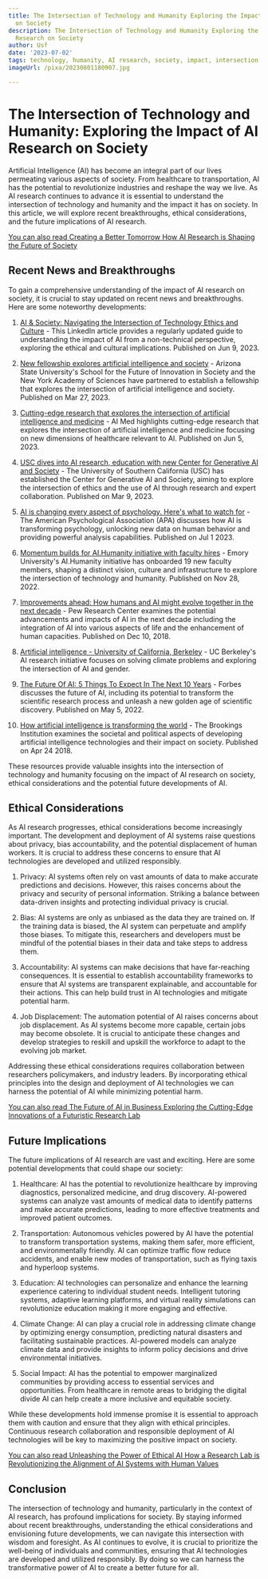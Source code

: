 ```yaml
---
title: The Intersection of Technology and Humanity Exploring the Impact of AI Research
  on Society
description: The Intersection of Technology and Humanity Exploring the Impact of AI
  Research on Society
author: Usf
date: '2023-07-02'
tags: technology, humanity, AI research, society, impact, intersection
imageUrl: /pixa/20230801180907.jpg

---
```

#  The Intersection of Technology and Humanity: Exploring the Impact  of AI Research on Society

Artificial Intelligence  (AI) has become an integral part of our lives permeating various aspects of society. From healthcare to transportation, AI has the  potential to  revolutionize industries and reshape  the way we live. As AI research continues to advance it is essential to understand the  intersection of technology and  humanity and the impact it  has on society. In  this article, we will explore recent breakthroughs, ethical  considerations, and the  future implications of AI research.

[You can also read Creating a Better Tomorrow How AI Research is Shaping the Future of Society](Creating%20a%20Better%20Tomorrow%20How%20AI%20Research%20is%20Shaping%20the%20Future%20of%20Society)


## Recent News and Breakthroughs

To gain a comprehensive understanding of the impact of AI  research  on society, it is  crucial to stay updated on recent  news and breakthroughs. Here are some noteworthy developments:

1. [AI & Society: Navigating the  Intersection of Technology Ethics and Culture](https://www.linkedin.com/pulse/ai-society-navigating-intersection-technology-ethics-tobias-burkhardt) -  This LinkedIn  article provides a  regularly updated guide to understanding the impact of AI from a non-technical perspective, exploring the ethical  and cultural implications.  Published  on Jun 9, 2023.

2. [New fellowship explores artificial intelligence and society](https://news.asu.edu/20230327-new-fellowship-explores-artificial-intelligence-and-society) - Arizona State University's School for the Future of  Innovation in Society and the New York Academy of Sciences have partnered to establish a fellowship that explores the intersection of artificial intelligence and society. Published  on Mar 27,  2023.

3. [Cutting-edge  research that explores the intersection of artificial intelligence  and medicine](https://ai-med.io/more-news/cutting-edge-research-that-explores-the-intersection-of-artificial-intelligence-and-medicine/) - AI Med highlights cutting-edge research that explores the intersection of artificial intelligence and medicine focusing  on new dimensions  of healthcare relevant to AI. Published  on Jun 5, 2023.

4. [USC dives into AI research, education with new Center for  Generative AI and Society](https://news.usc.edu/206002/new-usc-center-for-generative-ai-and-society-artificial-intelligence/) - The University of Southern California (USC) has established the Center for  Generative AI  and Society, aiming to explore the intersection of ethics and the use of AI  through research and expert collaboration. Published  on Mar 9, 2023.

5. [AI is changing every aspect  of psychology. Here's what to watch for](https://www.apa.org/monitor/2023/07/psychology-embracing-ai) - The American Psychological Association (APA)  discusses how AI is transforming psychology,  unlocking  new data on human behavior and providing powerful analysis capabilities. Published on Jul 1 2023.

6. [Momentum builds for  AI.Humanity initiative with faculty hires](https://news.emory.edu/stories/2022/11/er_ai.humanity_initiative_17-11-2022/story.html) - Emory University's  AI.Humanity initiative has onboarded 19 new faculty members, shaping a distinct vision, culture and infrastructure to explore the intersection of technology and humanity. Published on Nov 28, 2022.

7. [Improvements ahead: How humans and AI  might evolve together in the next decade](https://www.pewresearch.org/internet/2018/12/10/improvements-ahead-how-humans-and-ai-might-evolve-together-in-the-next-decade/) - Pew Research Center examines the potential advancements and impacts  of AI in the next decade including the integration of AI into various aspects of life and the enhancement of human capacities. Published on Dec 10, 2018.

8. [Artificial  intelligence  - University of California, Berkeley](https://www.berkeley.edu/ai/) - UC Berkeley's AI research initiative focuses on solving climate problems and exploring the intersection of  AI and gender.

9. [The Future Of AI:  5 Things To Expect In The  Next 10  Years](https://www.forbes.com/sites/forbesbusinesscouncil/2022/05/05/the-future-of-ai-5-things-to-expect-in-the-next-10-years/?sh=53a52c977422) - Forbes discusses the future of AI, including its potential to transform the scientific  research process and unleash a new golden age of scientific discovery. Published on May 5, 2022.

10. [How  artificial intelligence is transforming the world](https://www.brookings.edu/articles/how-artificial-intelligence-is-transforming-the-world/) - The  Brookings Institution examines the societal and political aspects of developing artificial intelligence technologies and their impact on society. Published on  Apr 24 2018.

These resources provide  valuable insights into the intersection  of technology and humanity focusing on the impact of AI research on society, ethical considerations and the  potential future developments of AI.

## Ethical Considerations

As AI research progresses, ethical considerations become increasingly important. The development and deployment of AI systems raise  questions about privacy, bias  accountability, and the potential displacement of  human workers. It is crucial to address these concerns to ensure that AI technologies are  developed and utilized responsibly.

1. Privacy: AI systems often rely on vast amounts of  data to make accurate predictions and decisions. However, this raises concerns about the  privacy and security of personal information. Striking a balance between data-driven insights and protecting  individual privacy is crucial.

2. Bias: AI  systems are only as  unbiased as the data they are trained on. If the training data is biased, the AI system  can perpetuate and amplify those biases. To mitigate  this, researchers and developers must be mindful of the potential biases in their  data and take steps to address them.

3. Accountability: AI systems can make decisions that have far-reaching consequences. It is essential to  establish accountability frameworks to ensure that AI systems are transparent explainable, and accountable for their actions. This can  help build  trust in  AI technologies  and mitigate potential harm.

4. Job Displacement: The automation potential of AI raises concerns about job  displacement. As AI  systems become more capable, certain jobs may become obsolete.  It is crucial to anticipate these changes and develop strategies to reskill and upskill the workforce to adapt to the evolving job market.

Addressing these ethical considerations  requires collaboration between  researchers policymakers, and industry  leaders. By incorporating ethical principles into the design and deployment of  AI technologies we  can  harness the potential of AI  while minimizing potential harm.

[You can also read The Future of AI in Business Exploring the Cutting-Edge Innovations of a Futuristic  Research Lab](The%20Future%20of%20AI%20in%20Business%20Exploring%20the%20Cutting-Edge%20Innovations%20of%20a%20Futuristic%20Research%20Lab)


## Future Implications

The future  implications of AI research  are vast and exciting.  Here are some potential  developments  that could shape our society:

1. Healthcare: AI has the potential to revolutionize healthcare by improving diagnostics, personalized medicine,  and drug discovery. AI-powered systems can analyze vast amounts of medical data to identify patterns and make accurate predictions, leading to more effective treatments and improved patient outcomes.

2. Transportation: Autonomous vehicles powered  by AI have the  potential to transform transportation systems,  making them safer, more efficient, and environmentally friendly. AI can optimize traffic  flow  reduce accidents, and enable new modes of transportation, such as flying taxis and hyperloop systems.

3. Education: AI  technologies can personalize and  enhance  the learning  experience catering to individual student needs. Intelligent tutoring  systems, adaptive learning platforms, and virtual reality simulations can revolutionize education making it more  engaging and effective.

4. Climate Change: AI can play a crucial role in addressing climate change by optimizing energy consumption, predicting natural disasters and facilitating sustainable practices. AI-powered models can  analyze climate data and provide insights to inform policy decisions and drive environmental initiatives.

5. Social Impact: AI has the potential to  empower marginalized  communities by providing access to essential services and opportunities. From healthcare in remote areas to bridging the digital divide AI can help create a more inclusive and equitable society.

While these developments hold immense promise it  is essential to approach them with caution  and ensure that they align with ethical principles. Continuous research collaboration and  responsible deployment of  AI technologies will be key to  maximizing the positive impact on society.

[You can also read Unleashing the Power of Ethical AI How a Research Lab is Revolutionizing the Alignment of AI Systems with  Human Values](Unleashing%20the%20Power%20of%20Ethical%20AI%20How%20a%20Research%20Lab%20is%20Revolutionizing%20the%20Alignment%20of%20AI%20Systems%20with%20Human%20Values)


## Conclusion

The intersection of technology and humanity, particularly in  the context of AI research,  has profound implications  for society. By staying informed about  recent breakthroughs, understanding the ethical considerations and envisioning future developments, we can navigate this intersection with wisdom  and  foresight. As AI continues to evolve, it is crucial to prioritize  the well-being  of individuals and communities, ensuring that AI technologies are developed and utilized responsibly. By doing so we can harness the  transformative power of AI to create a better future  for all.